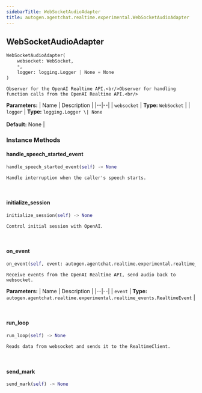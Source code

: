 ```yaml
---
sidebarTitle: WebSocketAudioAdapter
title: autogen.agentchat.realtime.experimental.WebSocketAudioAdapter
---
```

<h2 id="autogen.agentchat.realtime.experimental.WebSocketAudioAdapter" class="doc doc-heading">
    <code class="doc-symbol doc-symbol-heading doc-symbol-class"></code>
    <span class="doc doc-object-name doc-class-name">WebSocketAudioAdapter</span>
</h2>

```python
WebSocketAudioAdapter(
    websocket: WebSocket,
    *,
    logger: logging.Logger | None = None
)
```

    Observer for the OpenAI Realtime API.<br/>Observer for handling function calls from the OpenAI Realtime API.<br/>

<b>Parameters:</b>
| Name | Description |
|--|--|
| `websocket` | **Type:** `WebSocket` |
| `logger` | **Type:** `logging.Logger \| None`<br/><br/>**Default:** None |

### Instance Methods

<code class="doc-symbol doc-symbol-heading doc-symbol-method"></code>
#### handle_speech_started_event

```python
handle_speech_started_event(self) -> None
```

    Handle interruption when the caller's speech starts.

<br />

<code class="doc-symbol doc-symbol-heading doc-symbol-method"></code>
#### initialize_session

```python
initialize_session(self) -> None
```

    Control initial session with OpenAI.

<br />

<code class="doc-symbol doc-symbol-heading doc-symbol-method"></code>
#### on_event

```python
on_event(self, event: autogen.agentchat.realtime.experimental.realtime_events.RealtimeEvent) -> None
```

    Receive events from the OpenAI Realtime API, send audio back to websocket.

<b>Parameters:</b>
| Name | Description |
|--|--|
| `event` | **Type:** `autogen.agentchat.realtime.experimental.realtime_events.RealtimeEvent` |

<br />

<code class="doc-symbol doc-symbol-heading doc-symbol-method"></code>
#### run_loop

```python
run_loop(self) -> None
```

    Reads data from websocket and sends it to the RealtimeClient.

<br />

<code class="doc-symbol doc-symbol-heading doc-symbol-method"></code>
#### send_mark

```python
send_mark(self) -> None
```

    

<br />